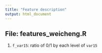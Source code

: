 ```yaml
---
title: "Feature description"
output: html_document
---
```


## File: features_weicheng.R

1. `f_var15`: ratio of 0/1 by each level of `var15`